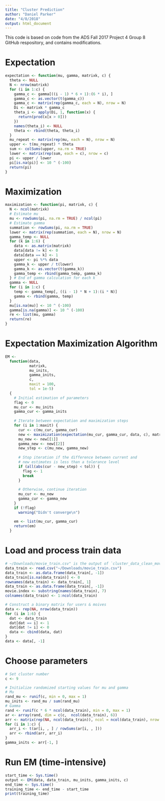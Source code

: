 ```yaml
---
title: "Cluster Prediction"
author: "Daniel Parker"
date: "4/8/2018"
output: html_document
---
```


This code is based on code from the ADS Fall 2017 Project 4 Group 8 GitHub respository, and contains modifications.

# Expectation
```r
expectation <- function(mu, gamma, matrixk, c) {
  theta <- NULL
  N <- nrow(matrixk)
  for (i in 1:c) {
    gamma_c <- gamma[((i - 1) * 6 + 1):(6 * i), ]
    gamma_c <- as.vector(t(gamma_c))
    gamma_c <- matrix(rep(gamma_c, each = N), nrow = N)
    Di <- matrixk * gamma_c
    theta_i <- apply(Di, 1, function(x) {
      return(prod(x[x > 0]))
    })
    names(theta_i) <- NULL
    theta <- rbind(theta, theta_i)
  }
  mu_repeat <- matrix(rep(mu, each = N), nrow = N)
  upper <- t(mu_repeat) * theta
  sum <- colSums(upper, na.rm = TRUE)
  lower <- matrix(rep(sum, each = c), nrow = c)
  pi <- upper / lower
  pi[is.na(pi)] <- 10 ^ (-100)
  return(pi)
}
```

# Maximization
```r
maximization <- function(pi, matrixk, c) {
  N <- ncol(matrixk)
  # Estimate mu
  mu <- rowSums(pi, na.rm = TRUE) / ncol(pi)
  # Estimate gamma
  summation <- rowSums(pi, na.rm = TRUE)
  lower <- matrix(rep(summation, each = N), nrow = N)
  gamma_temp <- NULL
  for (k in 1:6) {
    data <- as.matrix(matrixk)
    data[data != k] <- 0
    data[data == k] <- 1
    upper <- pi %*% data
    gamma_k <- upper / t(lower)
    gamma_k <- as.vector(t(gamma_k))
    gamma_temp <- rbind(gamma_temp, gamma_k)
  } # End of gamma calculation for each k
  gamma <- NULL
  for (i in 1:c) {
    temp <- gamma_temp[, ((i - 1) * N + 1):(i * N)]
    gamma <- rbind(gamma, temp)
  }
  mu[is.na(mu)] <- 10 ^ (-100)
  gamma[is.na(gamma)] <- 10 ^ (-100)
  re <- list(mu, gamma)
  return(re)
}
```

# Expectation Maximization Algorithm
```r
EM <-
  function(data,
           matrixk,
           mu_inits,
           gamma_inits,
           c,
           maxit = 100,
           tol = 1e-5)
  {
    # Initial estimation of parameters
    flag <- 0
    mu_cur <- mu_inits
    gamma_cur <- gamma_inits
    
    # Iterate between expectation and maximization steps
    for (i in 1:maxit) {
      cur <- c(mu_cur, gamma_cur)
      new <- maximization(expectation(mu_cur, gamma_cur, data, c), matrixk, c)
      mu_new <- new[[1]]
      gamma_new <- new[[2]]
      new_step <- c(mu_new, gamma_new)
      
      # Stop iteration if the difference between current and 
      # new estimates is less than a tolerance level
      if (all(abs(cur - new_step) < tol)) {
        flag <- 1
        break
      }
      
      # Otherwise, continue iteration
      mu_cur <- mu_new
      gamma_cur <- gamma_new
    }
    if (!flag)
      warning("Didn't converge\n")
    
    em <- list(mu_cur, gamma_cur)
    return(em)
  }
```

# Load and process train data
```r
# ~/Downloads/movie_train.csv" is the output of `cluster_data_clean_movie.Rmd`.
data_train <- read.csv("~/Downloads/movie_train.csv")
data_train <- as.data.frame(data_train[, -1])
data_train[is.na(data_train)] <- 0
rownames(data_train) <- data_train[, 1]
data_train <- as.data.frame(data_train[, -1])
movie.index <- substring(names(data_train), 7)
colnames(data_train) <- 1:ncol(data_train)

# Construct a binary matrix for users & moives
data <- rep(NA, nrow(data_train))
for (i in 1:6) {
  dat <- data_train
  dat[dat == i] <- 1
  dat[dat != i] <- 0
  data <- cbind(data, dat)
}
data <- data[, -1]
```

# Choose parameters
```r
# Set cluster number
c <- 9

# Initialize randomized starting values for mu and gamma
# Mu
rand_mu <- runif(c, min = 0, max = 1)
mu_inits <- rand_mu / sum(rand_mu)
# Gamma
rand <- runif(c * 6 * ncol(data_train), min = 0, max = 1)
ar <- array(rand, dim = c(c,  ncol(data_train), 6))
arr <- matrix(rep(NA, ncol(data_train)), ncol = ncol(data_train), nrow = 1)
for (i in 1:c) {
  arr_i <- t(ar[i, , ] / rowSums(ar[i, , ]))
  arr <- rbind(arr, arr_i)
}
gamma_inits <- arr[-1, ]
```

# Run EM (time-intensive)
```r
start_time <- Sys.time()
output <- EM(data, data_train, mu_inits, gamma_inits, c)
end_time <- Sys.time()
training_time <- end_time - start_time
print(training_time)
```
